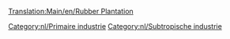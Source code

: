[[Translation:Main/en/Rubber Plantation]]{{en/-}}
{{Template:Industrieën/Nl
|image=Rubberplantation.png
|name=Rubberplantage
|climates=[[Main/en/Klimaat/Nl#Subtropisch|Subtropisch]].
|accepts=Niets
|produces=[[Main/nl/Rubber|Rubber]]
|notes=Niet aanwezig in andere [[Main/nl/Klimaat|klimaten]]
}}

{{nl/Navbox Industrieën}}
[[Category:nl/Primaire industrie]]
[[Category:nl/Subtropische industrie]]